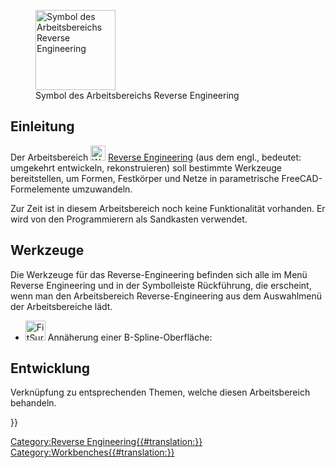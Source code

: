<languages/>

{{Docnav/de
|[[Points_Workbench/de|Arbeitsbereich Points]]
|[[Robot_Workbench/de|Arbeitsbereich Robot]]
|IconL=Workbench_Points.svg
|IconR=Workbench_Robot.svg
}}

[[Image:Workbench_Reverse_Engineering.svg|thumb|128px|Symbol des Arbeitsbereichs Reverse Engineering]]

<span id="Introduction"></span>
==Einleitung== 

Der Arbeitsbereich [[Image:Workbench_Reverse_Engineering.svg|24px]] [[Reverse Engineering Workbench/de|Reverse Engineering]] (aus dem engl., bedeutet: umgekehrt entwickeln, rekonstruieren) soll bestimmte Werkzeuge bereitstellen, um Formen, Festkörper und Netze in parametrische FreeCAD-Formelemente umzuwandeln.

Zur Zeit ist in diesem Arbeitsbereich noch keine Funktionalität vorhanden. Er wird von den Programmierern als Sandkasten verwendet.

<span id="Tools"></span>
==Werkzeuge==

Die Werkzeuge für das Reverse-Engineering befinden sich alle im Menü Reverse Engineering und in der Symbolleiste Rückführung, die erscheint, wenn man den Arbeitsbereich Reverse-Engineering aus dem Auswahlmenü der Arbeitsbereiche lädt.

* [[Image:FitSurface.svg|32px]] Annäherung einer B-Spline-Oberfläche: 

<span id="Development"></span>
==Entwicklung==

Verknüpfung zu entsprechenden Themen, welche diesen Arbeitsbereich behandeln.


{{Docnav/de
|[[Points_Workbench/de|Arbeitsbereich Points]]
|[[Robot_Workbench/de|Arbeitsbereich Robot]]
|IconL=Workbench_Points.svg
|IconR=Workbench_Robot.svg
}}

{{Userdocnavi{{#translation:}}}}
[[Category:Reverse Engineering{{#translation:}}]]
[[Category:Workbenches{{#translation:}}]]